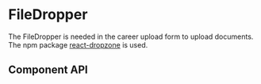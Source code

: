 

<Meta title="Components/FileDropper" component={FileDropper} />

# FileDropper

The FileDropper is needed in the career upload form to upload documents. The npm package [react-dropzone](https://react-dropzone.js.org/) is used.

<Canvas>
  <Story story={Regular}/>
</Canvas>

## Component API
<ArgsTable of={FileDropper} />